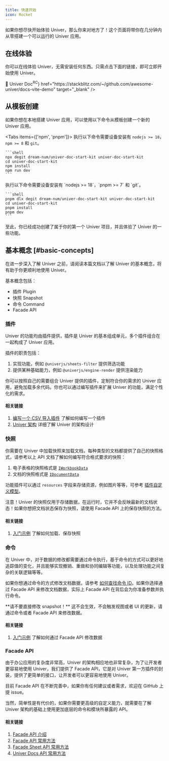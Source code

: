 ```yaml
---
title: 快速开始
icon: Rocket
---
```


如果你想尽快开始体验 Univer，那么你来对地方了！这个页面将带你在几分钟内从零搭建一个可以运行的 Univer 应用。

## 在线体验

你可以在线体验 Univer，无需安装任何东西。只需点击下面的链接，即可立即开始使用 Univer。

<Cards>
  <Card
    title={<span>📝 Univer Doc<sup>RC</sup></span>}
    href="https://stackblitz.com/~/github.com/awesome-univer/docs-vite-demo"
    target="_blank"
  />
</Cards>

## 从模板创建

如果你想在本地搭建 Univer 应用，可以使用以下命令从模板创建一个新的 Univer 应用。

<Tabs items={['npm', 'pnpm']}>
  <Tab>
    执行以下命令需要设备安装有 `nodejs >= 18`，`npm >= 8` 和 `git`。

    ```shell
    npx degit dream-num/univer-doc-start-kit univer-doc-start-kit
    cd univer-doc-start-kit
    npm install
    npm run dev
    ```
  </Tab>
  <Tab>
    执行以下命令需要设备安装有 `nodejs >= 18`，`pnpm >= 7` 和 `git`。

    ```shell
    pnpm dlx degit dream-num/univer-doc-start-kit univer-doc-start-kit
    cd univer-doc-start-kit
    pnpm install
    pnpm dev
    ```
  </Tab>
</Tabs>

至此，你已经成功创建了属于你的第一个 Univer 项目，并且体验了 Univer 的一些功能。

## 基本概念 [#basic-concepts]

在进一步深入了解 Univer 之前，请阅读本篇文档以了解 Univer 的基本概念，将有助于你更顺利地使用 Univer。

基本概念包括：

- 插件 Plugin
- 快照 Snapshot
- 命令 Command
- Facade API

### 插件

Univer 的功能均由插件提供，插件是 Univer 的基本组成单元，多个插件组合在一起构成了 Univer 应用。

插件的职责包括：

1. 实现功能，例如 `@univerjs/sheets-filter` 提供筛选功能
2. 提供某种基础能力，例如 `@univerjs/engine-render` 提供渲染能力

你可以按照自己的需要组合 Univer 提供的插件，定制符合你的需求的 Univer 应用，避免加载多余代码。你也可以通过编写插件来扩展 Univer 的功能，满足个性化的需求。

#### 相关链接

1. [编写一个 CSV 导入插件](/zh-CN/guides/recipes/practices/csv-import-plugin) 了解如何编写一个插件
2. [Univer 架构](/zh-CN/guides/recipes/architecture/univer) 详细了解 Univer 的架构设计

### 快照

你需要在 Univer 中加载快照来加载文档，每种类型的文档都提供了自己的快照格式，请参考以上 API 文档了解如何编写符合格式要求的快照：

1. 电子表格的快照格式是 [`IWorkbookData`](/zh-CN/guides/sheets/model/workbook-data#iworkbookdata)
2. 文档的快照格式是 [`IDocumentData`](https://reference.univer.ai/zh-CN/interfaces/IDocumentData)

功能插件可以通过 `resources` 字段来存储资源，例如图片等等，可参考 [插件自定义模型](/zh-CN/guides/recipes/practices/custom-model)。

<Callout type="warning" title="注意事项">
  注意！Univer 的快照仅用于存储数据，在运行时，它并不会反映最新的文档状态！如果你想把文档状态保存为快照，请使用 Facade API 上的保存快照的方法。
</Callout>

#### 相关链接

1. [入门示例](/guides/sheets/getting-started/installation#入门示例加载数据修改数据和存储数据) 了解如何加载、保存快照

### 命令

在 Univer 中，对于数据的修改都需要通过命令执行，基于命令的方式可以更好地追踪值的变化，并且能够实现撤销、重做和协同编辑等功能，以及处理功能之间复杂的关联逻辑等等。

如果你想通过命令的方式修改文档数据，请参考 [如何查找命令 ID](/guides/sheets/tutorials/find-the-command-id)。如果你选择通过 Facade API 来修改文档数据，实际上 Facade API 在背后会为你准备参数并执行命令。

<Callout type="warning" title="注意事项">
  **请不要直接修改 snapshot！** 这不会生效，不会触发视图或者 UI 的更新，请通过命令或者 Facade API 来修改数据。
</Callout>

#### 相关链接

1. [入门示例](/guides/sheets/getting-started/installation#入门示例加载数据修改数据和存储数据) 了解如何通过 Facade API 修改数据

### Facade API

由于办公应用的复杂度非常高，Univer 的架构相应地也非常复杂，为了让开发者更容易地使用 Univer，我们提供了 Facade API，它是对 Univer 第一方插件的封装，提供了更简单的接口，让开发者可以更容易地使用 Univer。

目前 Facade API 在不断完善中，如果你有任何建议或者需求，欢迎在 GitHub 上提 issue。

当然，简单性是有代价的，如果你需要更高级的自定义能力，就需要在了解 Univer 架构的基础上使用更加底层的命令和模块所暴露的 API。

#### 相关链接

1. [Facade API 介绍](/guides/sheets/getting-started/facade)
2. [Facade API 常用方法](/guides/sheets/features/core/general-api)
3. [Facade Sheet API 常用方法](/guides/sheets/features/core/sheet-api)
4. [Univer Docs API 常用方法](/guides/docs/features/core/doc-api)
